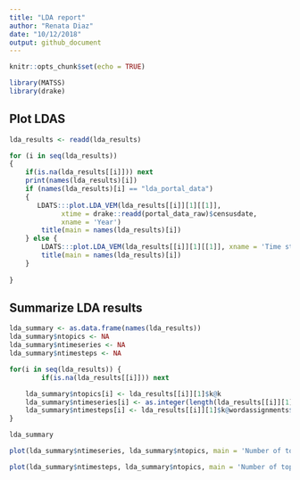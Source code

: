 ```yaml
---
title: "LDA report"
author: "Renata Diaz"
date: "10/12/2018"
output: github_document
---
```


```r
knitr::opts_chunk$set(echo = TRUE)
```

```r
library(MATSS)
library(drake)
```

## Plot LDAS

```r
lda_results <- readd(lda_results)

for (i in seq(lda_results))
{
    if(is.na(lda_results[[i]])) next
    print(names(lda_results)[i])
    if (names(lda_results)[i] == "lda_portal_data")
    {
       LDATS:::plot.LDA_VEM(lda_results[[i]][1][[1]], 
             xtime = drake::readd(portal_data_raw)$censusdate,
             xname = 'Year')
        title(main = names(lda_results)[i])
    } else {
        LDATS:::plot.LDA_VEM(lda_results[[i]][1][[1]], xname = 'Time step')
        title(main = names(lda_results)[i])
    }
    
}
```

## Summarize LDA results

```r

lda_summary <- as.data.frame(names(lda_results))
lda_summary$ntopics <- NA
lda_summary$ntimeseries <- NA
lda_summary$ntimesteps <- NA

for(i in seq(lda_results)) {
        if(is.na(lda_results[[i]])) next

    lda_summary$ntopics[i] <- lda_results[[i]][1]$k@k
    lda_summary$ntimeseries[i] <- as.integer(length(lda_results[[i]][1]$k@terms))
    lda_summary$ntimesteps[i] <- lda_results[[i]][1]$k@wordassignments$nrow
}

lda_summary

```

```r

plot(lda_summary$ntimeseries, lda_summary$ntopics, main = 'Number of topics by number of timeseries', xlab = 'Number of timeseries', ylab ='Number of topics')

plot(lda_summary$ntimesteps, lda_summary$ntopics, main = 'Number of topics by length of timeseries',  xlab = 'Length of timeseries (number of timesteps)', ylab ='Number of topics')

```